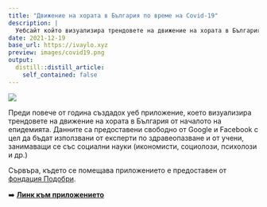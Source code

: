 ```yaml
---
title: "Движение на хората в България по време на Covid-19"
description: |
  Уебсайт който визуализира трендовете на движение на хората в България от началото на епидемията.
date: 2021-12-19
base_url: https://ivaylo.xyz
preview: images/covid19.png
output:
  distill::distill_article:
    self_contained: false
---
```


![](images/Screenshot%202021-12-19%20at%2016.54.33.png)

Преди повече от година създадох уеб приложение, което визуализира трендовете на движение на хората в България от началото на епидемията. Данните са предоставени свободно от Google и Facebook с цел да бъдат използвани от експерти по здравеопазване и от учени, занимаващи се със социални науки (икономисти, социолози, психолози и др.)

Сървъра, където се помещава приложението е предоставен от [фондация Подобри](https://podobri.org).

➡️ [**Линк към приложението**](http://covid19.ivaylo.xyz)

